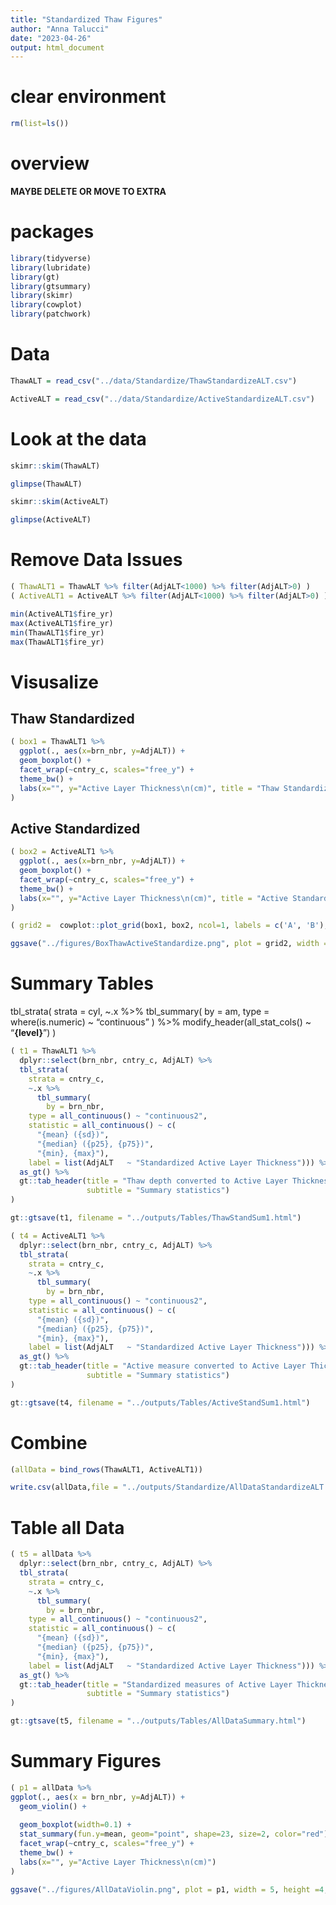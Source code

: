 ```yaml
---
title: "Standardized Thaw Figures"
author: "Anna Talucci"
date: "2023-04-26"
output: html_document
---
```

# clear environment
```r
rm(list=ls())
```

# overview
**MAYBE DELETE OR MOVE TO EXTRA**

# packages
```r
library(tidyverse)
library(lubridate)
library(gt)
library(gtsummary)
library(skimr)
library(cowplot)
library(patchwork)
```


# Data
```r
ThawALT = read_csv("../data/Standardize/ThawStandardizeALT.csv")
```

```r
ActiveALT = read_csv("../data/Standardize/ActiveStandardizeALT.csv")
```
# Look at the data
```r
skimr::skim(ThawALT)
```

```r
glimpse(ThawALT)
```

```r
skimr::skim(ActiveALT)
```

```r
glimpse(ActiveALT)
```

# Remove Data Issues
```r
( ThawALT1 = ThawALT %>% filter(AdjALT<1000) %>% filter(AdjALT>0) )
( ActiveALT1 = ActiveALT %>% filter(AdjALT<1000) %>% filter(AdjALT>0) )
```

```r
min(ActiveALT1$fire_yr)
max(ActiveALT1$fire_yr)
min(ThawALT1$fire_yr)
max(ThawALT1$fire_yr)
```

# Visusalize

## Thaw Standardized
```r
( box1 = ThawALT1 %>% 
  ggplot(., aes(x=brn_nbr, y=AdjALT)) +
  geom_boxplot() +
  facet_wrap(~cntry_c, scales="free_y") +
  theme_bw() +
  labs(x="", y="Active Layer Thickness\n(cm)", title = "Thaw Standardize")
)
```




## Active Standardized
```r
( box2 = ActiveALT1 %>% 
  ggplot(., aes(x=brn_nbr, y=AdjALT)) +
  geom_boxplot() +
  facet_wrap(~cntry_c, scales="free_y") +
  theme_bw() +
  labs(x="", y="Active Layer Thickness\n(cm)", title = "Active Standardize")
)
```


```r
( grid2 =  cowplot::plot_grid(box1, box2, ncol=1, labels = c('A', 'B'), label_size = 12)  ) 
```
```r
ggsave("../figures/BoxThawActiveStandardize.png", plot = grid2, width = 6, height =5, units = c("in"), dpi=600, bg = "white" )
```


# Summary Tables

tbl_strata(
    strata = cyl,
    ~.x %>%
      tbl_summary(
        by = am,
        type = where(is.numeric) ~ "continuous"
      ) %>%
      modify_header(all_stat_cols() ~ "**{level}**")
  )
```r
( t1 = ThawALT1 %>% 
  dplyr::select(brn_nbr, cntry_c, AdjALT) %>% 
  tbl_strata(
    strata = cntry_c,
    ~.x %>%
      tbl_summary(
        by = brn_nbr,
    type = all_continuous() ~ "continuous2",       
    statistic = all_continuous() ~ c(
      "{mean} ({sd})",                             
      "{median} ({p25}, {p75})",                   
      "{min}, {max}"), 
    label = list(AdjALT   ~ "Standardized Active Layer Thickness"))) %>%
  as_gt() %>%
  gt::tab_header(title = "Thaw depth converted to Active Layer Thickness",
                 subtitle = "Summary statistics")
) 
```

```r
gt::gtsave(t1, filename = "../outputs/Tables/ThawStandSum1.html")
```






```r
( t4 = ActiveALT1 %>% 
  dplyr::select(brn_nbr, cntry_c, AdjALT) %>% 
  tbl_strata(
    strata = cntry_c,
    ~.x %>%
      tbl_summary(
        by = brn_nbr,
    type = all_continuous() ~ "continuous2",       
    statistic = all_continuous() ~ c(
      "{mean} ({sd})",                             
      "{median} ({p25}, {p75})",                   
      "{min}, {max}"), 
    label = list(AdjALT   ~ "Standardized Active Layer Thickness"))) %>%
  as_gt() %>%
  gt::tab_header(title = "Active measure converted to Active Layer Thickness",
                 subtitle = "Summary statistics")
) 
```

```r
gt::gtsave(t4, filename = "../outputs/Tables/ActiveStandSum1.html")
```

# Combine 
```r
(allData = bind_rows(ThawALT1, ActiveALT1))
```

```r
write.csv(allData,file = "../outputs/Standardize/AllDataStandardizeALT.csv")
```

# Table all Data
```r
( t5 = allData %>% 
  dplyr::select(brn_nbr, cntry_c, AdjALT) %>% 
  tbl_strata(
    strata = cntry_c,
    ~.x %>%
      tbl_summary(
        by = brn_nbr,
    type = all_continuous() ~ "continuous2",       
    statistic = all_continuous() ~ c(
      "{mean} ({sd})",                             
      "{median} ({p25}, {p75})",                   
      "{min}, {max}"), 
    label = list(AdjALT   ~ "Standardized Active Layer Thickness"))) %>%
  as_gt() %>%
  gt::tab_header(title = "Standardized measures of Active Layer Thickness",
                 subtitle = "Summary statistics")
) 
```

```r
gt::gtsave(t5, filename = "../outputs/Tables/AllDataSummary.html")
```

# Summary Figures
```r
( p1 = allData %>% 
ggplot(., aes(x = brn_nbr, y=AdjALT)) +
  geom_violin() + 
  
  geom_boxplot(width=0.1) +
  stat_summary(fun.y=mean, geom="point", shape=23, size=2, color="red") +
  facet_wrap(~cntry_c, scales="free_y") +
  theme_bw() +
  labs(x="", y="Active Layer Thickness\n(cm)")
)
```

```r
ggsave("../figures/AllDataViolin.png", plot = p1, width = 5, height =4, units = c("in"), dpi=600, bg = "white" )
```


